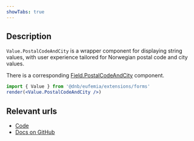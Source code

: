 ```yaml
---
showTabs: true
---
```


## Description

`Value.PostalCodeAndCity` is a wrapper component for displaying string values, with user experience tailored for Norwegian postal code and city values.

There is a corresponding [Field.PostalCodeAndCity](/uilib/extensions/forms/feature-fields/PostalCodeAndCity) component.

```jsx
import { Value } from '@dnb/eufemia/extensions/forms'
render(<Value.PostalCodeAndCity />)
```

## Relevant urls

- [Code](https://github.com/dnbexperience/eufemia/tree/main/packages/dnb-eufemia/src/extensions/forms/Value/PostalCodeAndCity)
- [Docs on GitHub](https://github.com/dnbexperience/eufemia/tree/main/packages/dnb-design-system-portal/src/docs/uilib/extensions/forms/Value/PostalCodeAndCity)
